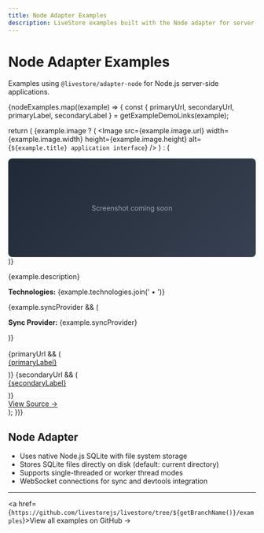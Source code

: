 ```yaml
---
title: Node Adapter Examples
description: LiveStore examples built with the Node adapter for server-side environments
---
```



# Node Adapter Examples

Examples using `@livestore/adapter-node` for Node.js server-side applications.

<CardGrid>
{nodeExamples.map((example) => {
  const { primaryUrl, secondaryUrl, primaryLabel, secondaryLabel } = getExampleDemoLinks(example);

  return (
    <Card title={example.title} key={example.title}>
    {example.image ? (
      <Image src={example.image.url} width={example.image.width} height={example.image.height} alt={`${example.title} application interface`} />
    ) : (
      <div style="background: linear-gradient(135deg, #1f2937 0%, #374151 100%); height: 200px; display: flex; align-items: center; justify-content: center; color: #9ca3af; font-size: 14px; border-radius: 8px;">
        Screenshot coming soon
      </div>
    )}
    <p>{example.description}</p>
    <p><strong>Technologies:</strong> {example.technologies.join(' • ')}</p>
    {example.syncProvider && (
      <p><strong>Sync Provider:</strong> {example.syncProvider}</p>
    )}
    <div style="margin-top: auto; padding-top: 1rem;">
      {primaryUrl && (
        <p style="margin: 0 0 0.5rem 0;"><a href={primaryUrl} target="_blank" rel="noopener noreferrer">{primaryLabel}</a></p>
      )}
      {secondaryUrl && (
        <p style="margin: 0 0 0.5rem 0;"><a href={secondaryUrl} target="_blank" rel="noopener noreferrer">{secondaryLabel}</a></p>
      )}
      <p style="margin: 0;"><a href={example.sourceUrl} target="_blank" rel="noopener noreferrer">View Source →</a></p>
    </div>
    </Card>
  );
})}
</CardGrid>

## Node Adapter

- Uses native Node.js SQLite with file system storage
- Stores SQLite files directly on disk (default: current directory)
- Supports single-threaded or worker thread modes
- WebSocket connections for sync and devtools integration

---
<a href={`https://github.com/livestorejs/livestore/tree/${getBranchName()}/examples`}>View all examples on GitHub →</a>
